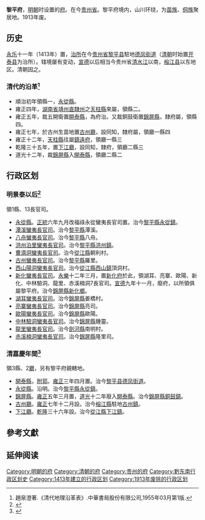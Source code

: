 '''黎平府'''，[[明朝|明朝]]时设置的[[府_(行政区划)|府]]。在今[[贵州省|贵州省]]。黎平府境内，山川环绕，为[[苗族|苗族]]、[[侗族|侗族]]聚居地。1913年废。

== 历史 ==

[[永乐_(明朝)|永乐]]十一年（1413年）置，[[治所|治所]]在今[[贵州省|贵州省]][[黎平县|黎平县]]駐地[[德凤街道|德凤街道]]（[[清朝|清朝]]时始置[[开泰县|开泰县]]为治所）。辖境屡有变动，[[宣德|宣德]]以后相当今贵州省[[清水江|清水江]]以南，[[榕江县|榕江县]]以东地区。清朝因之。

=== 清代的沿革<ref>趙泉澄著.《清代地理沿革表》.中華書局股份有限公司,1955年03月第1版.</ref> ===
* 順治初年領縣一，[[永從縣|永從縣]]。
* 雍正四年，[[湖南省|湖南省]][[靖州直隸州|靖州直隸州]]之[[天柱縣|天柱縣]]來屬，領縣二。
* 雍正五年，裁五開衛置[[開泰縣|開泰縣]]，為府治。又裁銅鼓衛置[[錦屏縣|錦屏縣]]，隸府屬，領縣四。
* 雍正七年，於古州生苗地置[[古州廳|古州廳]]，設同知，隸府屬，領廳一縣四
* 雍正十二年，[[天柱縣|天柱縣]]往屬[[鎮遠府|鎮遠府]]，領廳一縣三
* 乾隆三十五年，置[[下江廳|下江廳]]，設同知，隸府，領廳二縣三
* 道光十二年，裁[[錦屏縣|錦屏縣]]入[[開泰縣|開泰縣]]，領廳二縣二

==行政区划==
===明景泰以后<ref>{{cite book |author1=郭紅 |author2=靳潤成 |editor=周振鶴 |title=中国行政区划通史（明代卷）}}</ref>===
領1縣、13長官司。
* [[永從縣|永從縣]]。[[正统_(年号)|正統]]六年九月改福祿永從蠻夷長官司置。治今[[黎平縣|黎平縣]][[永從鎮|永從鎮]]。
* [[潭溪蠻夷長官司|潭溪蠻夷長官司]]。治今[[黎平縣|黎平縣]]潭溪。
* [[八舟蠻夷長官司|八舟蠻夷長官司]]。治今[[黎平縣|黎平縣]]八舟。
* [[洪州泊里蠻夷長官司|洪州泊里蠻夷長官司]]。治今[[黎平縣|黎平縣]][[洪州鎮|洪州鎮]]。
* [[曹滴洞蠻夷長官司|曹滴洞蠻夷長官司]]。治今[[從江縣|從江縣]]朝利村。
* [[古州蠻夷長官司|古州蠻夷長官司]]。治今[[黎平縣|黎平縣]]羅里。
* [[西山陽洞蠻夷長官司|西山陽洞蠻夷長官司]]。治今[[從江縣|從江縣]][[西山鎮|西山鎮]]頂洞村。
* [[新化蠻夷長官司|新化蠻夷長官司]]。[[永樂|永樂]]十二年三月，置[[新化府|新化府]]於此，領湖耳、亮寨、歐陽、新化、中林驗洞、龍里、赤溪楠洞7長官司。[[宣德|宣德]]九年十一月，廢府，以所領俱屬黎平府。治今[[錦屏縣|錦屏縣]][[新化鄉|新化鄉]]。
* [[湖耳蠻夷長官司|湖耳蠻夷長官司]]。治今[[錦屏縣|錦屏縣]]姜橋村。
* [[亮寨蠻夷長官司|亮寨蠻夷長官司]]。治今[[錦屏縣|錦屏縣]]亮司。
* [[歐陽蠻夷長官司|歐陽蠻夷長官司]]。治今[[錦屏縣|錦屏縣]]歐陽。
* [[中林驗洞蠻夷長官司|中林驗洞蠻夷長官司]]。治今[[錦屏縣|錦屏縣]]鍾靈。
* [[龍里蠻夷長官司|龍里蠻夷長官司]]。治今[[劍河縣|劍河縣]]南明村。
* [[赤溪楠洞蠻夷長官司|赤溪楠洞蠻夷長官司]]。治今[[錦屏縣|錦屏縣]]隆里司。

===清嘉慶年間<ref>{{cite book |author1=傅林祥 |author2=林涓 |author3=任玉雪 |author4=王衛東 |editor=周振鶴 |title=中國行政區劃通史（清代卷）}}</ref>===
領3縣、2[[廳_(清朝)|廳]]，另有黎平府親轄地。
* [[開泰縣|開泰縣]]，[[附郭|附郭]]。[[雍正|雍正]]三年四月置。治今[[黎平县|黎平县]][[德凤街道|德凤街道]]。
* [[永從縣|永從縣]]。沿明。治今[[黎平縣|黎平縣]][[永從鎮|永從鎮]]。
* [[錦屏縣|錦屏縣]]。[[雍正|雍正]]五年三月置，[[道光|道光]]十二年廢入[[開泰縣|開泰縣]]。治今[[錦屏縣|錦屏縣]][[銅鼓鎮|銅鼓鎮]]。
* [[古州廳|古州廳]]。[[雍正|雍正]]七年十二月設。治今[[榕江縣|榕江縣]]駐地[[古州鎮|古州鎮]]。
* [[下江廳|下江廳]]。[[乾隆|乾隆]]三十六年設。治今[[從江縣|從江縣]][[下江鎮|下江鎮]]。

==參考文獻==
<div class="references-small">
<references></references>
</div>

== 延伸阅读 ==
{{Wikisource further reading}}

{{明朝行政区划|nocat}}
{{清朝貴州省行政區劃|nocat}}
{{贵州省历史二级政区|nocat}}
{{DEFAULTSORT:L}}
[[Category:明朝的府|Category:明朝的府]]
[[Category:清朝的府|Category:清朝的府]]
[[Category:贵州的府|Category:贵州的府]]
[[Category:黔东南行政区划史|Category:黔东南行政区划史]]
[[Category:1413年建立的行政区划|Category:1413年建立的行政区划]]
[[Category:1913年废除的行政区划|Category:1913年废除的行政区划]]